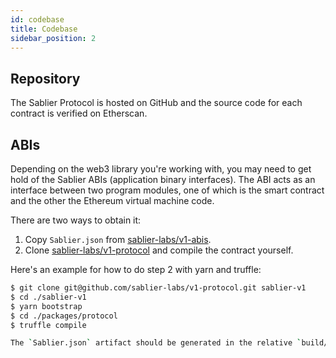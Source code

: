 ```yaml
---
id: codebase
title: Codebase
sidebar_position: 2
---
```



## Repository

The Sablier Protocol is hosted on GitHub and the source code for each contract is verified on Etherscan.

<LinkPreview
  href="https://github.com/sablier-labs/v1-protocol"
  icon="github"
  subtitle="GitHub"
  title="Github - sablier-labs/sablier: Cryptoasset streaming protocol"
/>

## ABIs

Depending on the web3 library you're working with, you may need to get hold of the Sablier ABIs (application binary
interfaces). The ABI acts as an interface between two program modules, one of which is the smart contract and the other
the Ethereum virtual machine code.

There are two ways to obtain it:‌

1. Copy `Sablier.json` from [sablier-labs/v1-abis](https://github.com/sablier-labs/v1-abis).
2. Clone [sablier-labs/v1-protocol](https://github.com/sablier-labs/v1-protocol) and compile the contract yourself.

Here's an example for how to do step 2 with yarn and truffle:

```bash
$ git clone git@github.com/sablier-labs/v1-protocol.git sablier-v1
$ cd ./sablier-v1
$ yarn bootstrap
$ cd ./packages/protocol
$ truffle compile

The `Sablier.json` artifact should be generated in the relative `build/contracts` folder.
```
